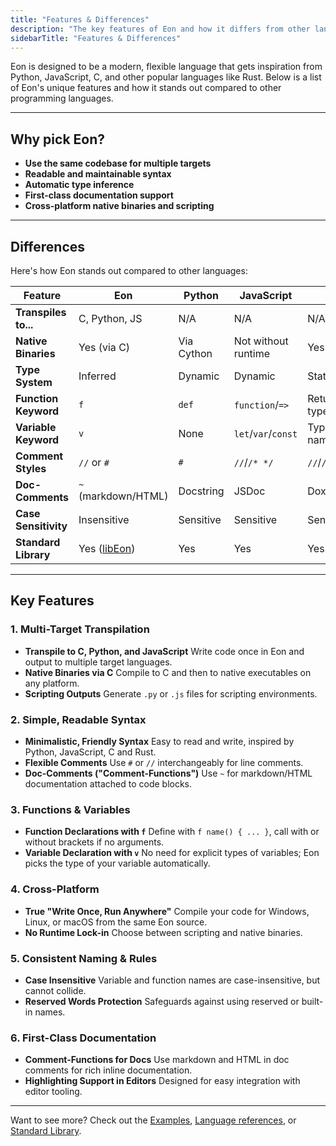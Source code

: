 ```yaml
---
title: "Features & Differences"
description: "The key features of Eon and how it differs from other languages."
sidebarTitle: "Features & Differences"
---
```


Eon is designed to be a modern, flexible language that gets inspiration from Python, JavaScript, C, and other popular languages like Rust. Below is a list of Eon's unique features and how it stands out compared to other programming languages.

---

## Why pick Eon?

- **Use the same codebase for multiple targets**
- **Readable and maintainable syntax**
- **Automatic type inference**
- **First-class documentation support**
- **Cross-platform native binaries and scripting**

---

## Differences

Here's how Eon stands out compared to other languages:

| Feature                | **Eon**      | Python      | JavaScript   | C            |
|------------------------|--------------|-------------|--------------|--------------|
| **Transpiles to...**   | C, Python, JS| N/A         | N/A          | N/A          |
| **Native Binaries**    | Yes (via C)  | Via Cython  | Not without runtime | Yes   |
| **Type System**        | Inferred     | Dynamic     | Dynamic      | Static       |
| **Function Keyword**   | `f`          | `def`       | `function`/`=>` | Return type |
| **Variable Keyword**   | `v`          | None        | `let`/`var`/`const` | Type name |
| **Comment Styles**     | `//` or `#`  | `#`         | `//`/`/* */` | `//`/`/* */` |
| **Doc-Comments**       | `~` (markdown/HTML) | Docstring | JSDoc       | Doxygen     |
| **Case Sensitivity**   | Insensitive  | Sensitive   | Sensitive    | Sensitive    |
| **Standard Library**   | Yes ([libEon](/library))       | Yes         | Yes          | Yes          |

---

## Key Features

### 1. **Multi-Target Transpilation**
- **Transpile to C, Python, and JavaScript**
  Write code once in Eon and output to multiple target languages.
- **Native Binaries via C**
  Compile to C and then to native executables on any platform.
- **Scripting Outputs**
  Generate `.py` or `.js` files for scripting environments.

### 2. **Simple, Readable Syntax**
- **Minimalistic, Friendly Syntax**
  Easy to read and write, inspired by Python, JavaScript, C and Rust.
- **Flexible Comments**
  Use `#` or `//` interchangeably for line comments.
- **Doc-Comments ("Comment-Functions")**
  Use `~` for markdown/HTML documentation attached to code blocks.

### 3. **Functions & Variables**
- **Function Declarations with `f`**
  Define with `f name() { ... }`, call with or without brackets if no arguments.
- **Variable Declaration with `v`**
  No need for explicit types of variables; Eon picks the type of your variable automatically.

### 4. **Cross-Platform**
- **True "Write Once, Run Anywhere"**
  Compile your code for Windows, Linux, or macOS from the same Eon source.
- **No Runtime Lock-in**
  Choose between scripting and native binaries.

### 5. **Consistent Naming & Rules**
- **Case Insensitive**
  Variable and function names are case-insensitive, but cannot collide.
- **Reserved Words Protection**
  Safeguards against using reserved or built-in names.

### 6. **First-Class Documentation**
- **Comment-Functions for Docs**
  Use markdown and HTML in doc comments for rich inline documentation.
- **Highlighting Support in Editors**
  Designed for easy integration with editor tooling.

---

Want to see more?
Check out the [Examples](/library/examples), [Language references](/library/references), or [Standard Library](/library).
